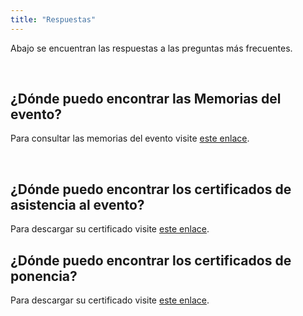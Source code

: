 ```yaml
---
title: "Respuestas"
---
```

Abajo se encuentran las respuestas a las preguntas más frecuentes.

<br/>

## ¿Dónde puedo encontrar las Memorias del evento?

Para consultar las memorias del evento visite [este enlace](https://github.com/rdaymedellin/rdaymedellin.github.io/blob/master/documentos/Memorias/Memorias_Rday_Medellin.pdf).

<br/>

## ¿Dónde puedo encontrar los certificados de asistencia al evento?

Para descargar su certificado visite [este enlace](https://github.com/rdaymedellin/rdaymedellin.github.io/blob/master/documentos/Certificados/Certificado%20asistencia.pdf).

## ¿Dónde puedo encontrar los certificados de ponencia?

Para descargar su certificado visite [este enlace](https://github.com/rdaymedellin/rdaymedellin.github.io/blob/master/documentos/Certificados/Certificado%20ponencia.pdf).


